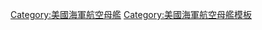 <noinclude>
{{noteTA
|G1=Military
|G2=Shipname
|G3=USState
|G4=地名
}}</noinclude>
{{military navigation
|name  = 中途島級航空母艦
|title = [[中途島級航空母艦]]
|state = {{{state|autocollapse}}}
|style = wide
|bodyclass = hlist

|list1 =
* [[中途島號航空母艦|CV-41 中途島號]]
* [[羅斯福號航空母艦 (CV-42)|CV-42 羅斯福號]]
* [[珊瑚海號航空母艦|CV-43 珊瑚海號]]

|list2 =
* 前級：[[艾塞克斯級航空母艦|艾塞克斯級]]
* 次級：[[佛瑞斯特級航空母艦|佛瑞斯特級]]

|below =
[[美國海軍航空母艦列表]]

}}<noinclude>
{{collapsible option}}
{{DEFAULTSORT:Midway}}
[[Category:美國海軍航空母艦]]
[[Category:美國海軍航空母艦模板]]
</noinclude>